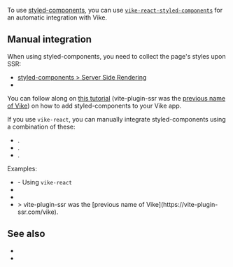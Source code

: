 
<CommunityNote />

To use [styled-components](https://styled-components/), you can use [`vike-react-styled-components`](https://github.com/vikejs/vike-react/tree/main/packages/vike-react-styled-components#readme) for an automatic integration with Vike.

## Manual integration

When using styled-components, you need to collect the page's styles upon SSR:
- [styled-components > Server Side Rendering](https://styled-components.com/docs/advanced#server-side-rendering)
- <Link href="/css-in-js" doNotInferSectionTitle />

You can follow along on <a href="https://www.alexrabin.com/blog/vite-ssr-styled-components">this tutorial</a> (vite-plugin-ssr was the [previous name of Vike](https://vite-plugin-ssr.com/vike)) on how to add styled-components to your Vike app.

If you use <Link href="/vike-react">`vike-react`</Link>, you can manually integrate styled-components using a combination of these:
- <Link href="/onBeforeRenderHtml" doNotInferSectionTitle />.
- <Link href="/Wrapper" doNotInferSectionTitle />.
- <Link href="/onAfterRenderHtml" doNotInferSectionTitle />.

Examples:
- <Example timestamp="2024.12" repo="phonzammi/vike-react-styled-components-example" /> - Using <Link href="/vike-react">`vike-react`</Link>
- <Example timestamp="2024.04" repo="lourot/vike-react-styled-components-grommet" />
- <Example timestamp="2024.04" repo="Pixelatex/vike-styled-ts" />
- <Example timestamp="2023.10" repo="alexrabin/vite-ssr-styled-components" />
  > vite-plugin-ssr was the [previous name of Vike](https://vite-plugin-ssr.com/vike).

## See also

- <Link href="/css-in-js" doNotInferSectionTitle />
- <Link href="/grommet" />
